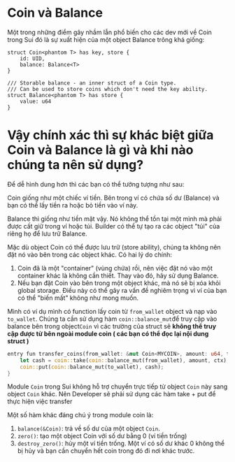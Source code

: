 # Coin và Balance

Một trong những điểm gây nhầm lẫn phổ biến cho các dev mới về Coin trong Sui đó là sự xuất hiện của một object Balance trông khá giống:

```tsx
struct Coin<phantom T> has key, store {
    id: UID,
    balance: Balance<T>
}

/// Storable balance - an inner struct of a Coin type.
/// Can be used to store coins which don't need the key ability.
struct Balance<phantom T> has store {
    value: u64
}
```

# Vậy chính xác thì sự khác biệt giữa Coin và Balance là gì và khi nào chúng ta nên sử dụng?

 Để dễ hình dung hơn thì các bạn có thể tưởng tượng như sau: 

Coin giống như một chiếc ví tiền. Bên trong ví có chứa số dư (Balance) và bạn có thể lấy tiền ra hoặc bỏ tiền vào ví này.

Balance thì giống như tiền mặt vậy. Nó không thể tồn tại một mình mà phải được cất giữ trong ví hoặc túi. Builder có thể tự tạo ra các object "túi" của riêng họ để lưu trữ Balance.

Mặc dù object Coin có thể được lưu trữ (store ability), chúng ta không nên đặt nó vào bên trong các object khác. Có hai lý do chính:

1. Coin đã là một "container" (vùng chứa) rồi, nên việc đặt nó vào một container khác là không cần thiết. Thay vào đó, hãy sử dụng Balance.
2. Nếu bạn đặt Coin vào bên trong một object khác, mà nó sẽ bị xóa khỏi global storage. Điều này có thể gây ra vấn đề nghiêm trọng vì ví của bạn có thể "biến mất" không như mong muốn.

Mình có ví dụ mình có function lấy coin từ `from_wallet` object và nạp vào `to_wallet`.  Chúng ta cần sử dụng hàm `coin::balance_mut`để truy cập vào balance bên trong object`Coin` vì các trường của struct sẽ **không thể truy cập được từ bên ngoài module coin ( các bạn có thể đọc lại nội dung struct )**

```rust
entry fun transfer_coins(from_wallet: &mut Coin<MYCOIN>, amount: u64, to_wallet: &mut Coin<MYCOIN>, ctx: &mut TxContext) {
    let cash = coin::take(coin::balance_mut(from_wallet), amount, ctx);
    coin::put(coin::balance_mut(to_wallet), cash);
}
```

Module `Coin` trong Sui không hỗ trợ chuyển trực tiếp từ object `Coin` này sang object `Coin` khác. Nên Developer sẽ phải sử dụng  các hàm take + put để thực hiện việc transfer

Một số hàm khác đáng chú ý trong module coin là:

1. `balance(&Coin)`: trả về số dư của một object `Coin`.
2. `zero()`: tạo một object Coin với số dư bằng 0 (ví tiền trống)
3. `destroy_zero()`: hủy một ví tiền trống. Một ví có số dư khác 0 không thể bị hủy và bạn cần chuyển hết coin trong đó đi nơi khác trước.